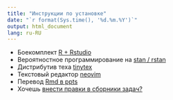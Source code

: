 ```yaml
---
title: "Инструкции по установке"
date: "`r format(Sys.time(), '%d.%m.%Y')`"
output: html_document
lang: ru-RU
---
```


* Боекомплект [R + Rstudio](http://bdemeshev.github.io/installation/r/R_installation.html)
* Вероятностное программирование на [stan / rstan](http://bdemeshev.github.io/installation/r_stan/r_stan_installation.html)
* Дистрибутив теха [tinytex](http://bdemeshev.github.io/installation/tinytex/tinytex.html)
* Текстовый редактор [neovim](http://bdemeshev.github.io/installation/neovim.html)
* Перевод [Rmd в ppts](http://bdemeshev.github.io/installation/rmd_pptx_template.html)
* Хочешь [внести правки в сборники задач?](http://bdemeshev.github.io/installation/github_help.html)